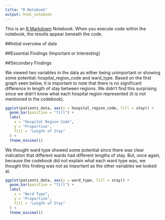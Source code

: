 ```yaml
---
title: "R Notebook"
output: html_notebook
---
```


This is an [R Markdown](http://rmarkdown.rstudio.com) Notebook. When you execute code within the notebook, the results appear beneath the code. 


##Initial overview of data




##Essential Findings (Important or Interesting)



##Secondary Findings

We viewed two variables in the data as either being unimportant or showing some potential: hospital_region_code and ward_type. Based on the first graph seen below, it is important to note that there is no significant difference in length of stay between regions. We didn't find this surprising since we didn't know what each hospital region represented (it is not mentioned in the codebook). 

```r
ggplot(patients_data, aes(x = hospital_region_code, fill = stay)) +
  geom_bar(position = "fill") +
  labs(
    x = "Hospital Region Code",
    y = "Proportion",
    fill = "Length of Stay"
  ) +
  theme_minimal()
```


We thought ward type showed some potential since there was clear indication that different wards had different lengths of stay. But, once again, because the codebook did not explain what each ward type was, we thought this finding was not as important as the other variables we looked at. 

```r
ggplot(patients_data, aes(x = ward_type, fill = stay)) +
  geom_bar(position = "fill") +
  labs(
    x = "Ward Type",
    y = "Proportion",
    fill = "Length of Stay"
  ) +
  theme_minimal()
```




